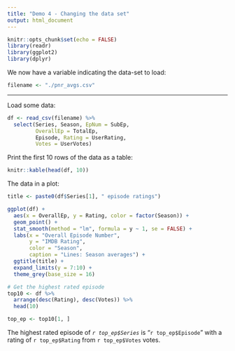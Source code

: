 ```yaml
---
title: "Demo 4 - Changing the data set"
output: html_document
---
```


```r
knitr::opts_chunk$set(echo = FALSE)
library(readr)
library(ggplot2)
library(dplyr)
```

We now have a variable indicating the data-set to load:

```r
filename <- "./pnr_avgs.csv"
```

***

Load some data: 

```r
df <- read_csv(filename) %>% 
  select(Series, Season, EpNum = SubEp, 
         OverallEp = TotalEp,
         Episode, Rating = UserRating, 
         Votes = UserVotes)
```

Print the first 10 rows of the data as a table:

```r
knitr::kable(head(df, 10))
```

The data in a plot:

```r
title <- paste0(df$Series[1], " episode ratings")

ggplot(df) +
  aes(x = OverallEp, y = Rating, color = factor(Season)) +
  geom_point() +
  stat_smooth(method = "lm", formula = y ~ 1, se = FALSE) +
  labs(x = "Overall Episode Number",
       y = "IMDB Rating", 
       color = "Season",
       caption = "Lines: Season averages") +
  ggtitle(title) + 
  expand_limits(y = 7:10) + 
  theme_grey(base_size = 16)
```


```r
# Get the highest rated episode
top10 <- df %>% 
  arrange(desc(Rating), desc(Votes)) %>% 
  head(10)

top_ep <- top10[1, ]
```

The highest rated episode of _`r top_ep$Series`_ 
is "`r top_ep$Episode`" with a rating of 
`r top_ep$Rating` from `r top_ep$Votes` votes.


